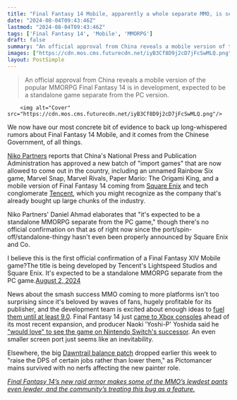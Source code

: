 ```yaml
---
title: "Final Fantasy 14 Mobile, apparently a whole separate MMO, is seemingly confirmed by... China?"
date: "2024-08-04T09:43:46Z"
lastmod: "2024-08-04T09:43:46Z"
tags: ['Final Fantasy 14', 'Mobile', 'MMORPG']
draft: false
summary: "An official approval from China reveals a mobile version of the popular MMORPG Final Fantasy 14 is in development, expected to be a standalone game separate from the PC version."
images: ["https://cdn.mos.cms.futurecdn.net/iyB3Cf8D9j2cD7jFcSwMLQ.png"]
layout: PostSimple
---
```

> An official approval from China reveals a mobile version of the popular MMORPG Final Fantasy 14 is in development, expected to be a standalone game separate from the PC version.


        <img alt="Cover" src="https://cdn.mos.cms.futurecdn.net/iyB3Cf8D9j2cD7jFcSwMLQ.png"/>
        
We now have our most concrete bit of evidence to back up long-whispered rumors about Final Fantasy 14 Mobile, and it comes from the Chinese Government, of all things. 

[Niko Partners](https://nikopartners.com/import-games-are-being-approved-every-two-months-in-china/) reports that China's National Press and Publication Administration has approved a new batch of "import games" that are now allowed to come out in the country, including an unnamed Rainbow Six game, Marvel Snap, Marvel Rivals, Paper Mario: The Origami King, and a mobile version of Final Fantasy 14 coming from [Square Enix](https://www.gamesradar.com/tag/square_enix/) and tech conglomerate [Tencent](https://www.gamesradar.com/tag/tencent/), which you might recognize as the company that's already bought up large chunks of the industry.

Niko Partners' Daniel Ahmad elaborates that "it's expected to be a standalone MMORPG separate from the PC game," though there's no official confirmation on that as of right now since the port/spin-off/standalone-thingy hasn't even been properly announced by Square Enix and Co.

I believe this is the first official confirmation of a Final Fantasy XIV Mobile game?The title is being developed by Tencent's Lightspeed Studios and Square Enix. It's expected to be a standalone MMORPG separate from the PC game.[August 2, 2024](https://twitter.com/ZhugeEX/status/1819417170956399005)

News about the smash success MMO coming to more platforms isn't too surprising since it's beloved by waves of fans, hugely profitable for its publisher, and the development team is excited about enough ideas to [fuel them until at least 9.0](https://www.gamesradar.com/final-fantasy-14s-yoshi-p-has-a-lot-of-ideas-for-the-mmos-future-expansions-i-think-i-can-do-up-to-90-without-running-dry/). Final Fantasy 14 just [came to Xbox consoles](https://www.gamesradar.com/final-fantasy-14-finally-launches-on-xbox-this-month-and-while-the-mmo-is-free-on-game-pass-theres-a-massive-caveat/) ahead of its most recent expansion, and producer Naoki 'Yoshi-P' Yoshida said he ["would love" to see the game on Nintendo Switch's successor](https://www.gamesradar.com/games/final-fantasy/final-fantasy-14s-yoshi-p-would-love-to-see-the-mmo-on-nintendos-switch-successor-as-everyone-should-have-access-to-the-game-regardless-of-device/). An even smaller screen port just seems like an inevitability.

Elsewhere, the big [Dawntrail balance patch](https://www.gamesradar.com/games/final-fantasy/final-fantasy-14s-big-dawntrail-balance-patch-is-here-to-raise-the-dps-of-certain-jobs-rather-than-lower-them-as-pictomancer-mains-survive-nerf-free-and-vipers-only-get-sort-of-simplified/) dropped earlier this week to "raise the DPS of certain jobs rather than lower them," as Pictomancer mains survived with no nerfs affecting the new painter role.

[<em>Final Fantasy 14’s new raid armor makes some of the MMO’s lewdest pants even lewder, and the community’s treating this bug as a feature.</em>](https://www.gamesradar.com/games/final-fantasy/final-fantasy-14s-new-raid-armor-makes-some-of-the-mmos-lewdest-pants-even-lewder-and-the-communitys-treating-this-bug-as-a-feature/)
        